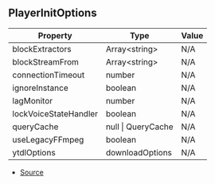 ## PlayerInitOptions

| Property | Type | Value |
| ----------- | ----------- | ----------- |
| blockExtractors | Array\<string> | N/A |
| blockStreamFrom | Array\<string> | N/A |
| connectionTimeout | number | N/A |
| ignoreInstance | boolean | N/A |
| lagMonitor | number | N/A |
| lockVoiceStateHandler | boolean | N/A |
| queryCache | null \| QueryCache | N/A |
| useLegacyFFmpeg | boolean | N/A |
| ytdlOptions | downloadOptions | N/A |


- [Source](https://github.com/Androz2091/discord-player/blob/fe42dd7/packages/discord-player/src/types/types.ts#L346)